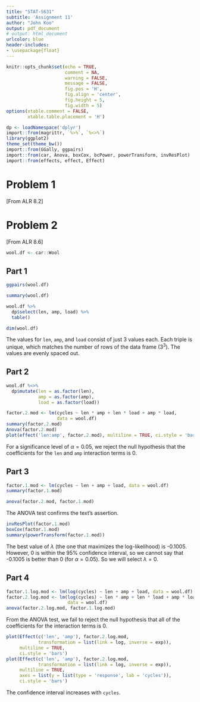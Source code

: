```yaml
---
title: "STAT-S631"
subtitle: 'Assignment 11'
author: "John Koo"
output: pdf_document
# output: html_document
urlcolor: blue
header-includes:
- \usepackage{float}
---
```


```r
knitr::opts_chunk$set(echo = TRUE, 
                      comment = NA, 
                      warning = FALSE, 
                      message = FALSE, 
                      fig.pos = 'H', 
                      fig.align = 'center', 
                      fig.height = 5, 
                      fig.width = 5)
options(xtable.comment = FALSE, 
        xtable.table.placement = 'H')
```

```r
dp <- loadNamespace('dplyr')
import::from(magrittr, `%>%`, `%<>%`)
library(ggplot2)
theme_set(theme_bw())
import::from(GGally, ggpairs)
import::from(car, Anova, boxCox, bcPower, powerTransform, invResPlot)
import::from(effects, effect, Effect)
```

# Problem 1

[From ALR 8.2]

# Problem 2

[From ALR 8.6]

```r
wool.df <- car::Wool
```

## Part 1

```r
ggpairs(wool.df)

summary(wool.df)

wool.df %>% 
  dp$select(len, amp, load) %>% 
  table()

dim(wool.df)
```

The values for `len`, `amp`, and `load` consist of just 3 values each. Each 
triple is unique, which matches the number of rows of the data frame ($3^3$). The values are evenly spaced out. 

## Part 2

```r
wool.df %<>% 
  dp$mutate(len = as.factor(len), 
            amp = as.factor(amp), 
            load = as.factor(load))

factor.2.mod <- lm(cycles ~ len * amp + len * load + amp * load, 
                   data = wool.df)
summary(factor.2.mod)
Anova(factor.2.mod)
plot(effect('len:amp', factor.2.mod), multiline = TRUE, ci.style = 'bars')
```

For a significance level of $\alpha = 0.05$, we reject the null hypothesis that 
the coefficients for the `len` and `amp` interaction terms is 0. 

## Part 3

```r
factor.1.mod <- lm(cycles ~ len + amp + load, data = wool.df)
summary(factor.1.mod)

anova(factor.2.mod, factor.1.mod)
```

The ANOVA test confirms the text's assertion.

```r
invResPlot(factor.1.mod)
boxCox(factor.1.mod)
summary(powerTransform(factor.1.mod))
```

The best value of $\lambda$ (the one that maximizes the log-likelihood) is 
-0.1005. However, 0 is within the 95\% confidence interval, so we cannot say 
that -0.1005 is better than 0 (for $\alpha = 0.05$). So we will select 
$\lambda = 0$.

## Part 4

```r
factor.1.log.mod <- lm(log(cycles) ~ len + amp + load, data = wool.df)
factor.2.log.mod <- lm(log(cycles) ~ len * amp + len * load + amp * load, 
                       data = wool.df)
anova(factor.2.log.mod, factor.1.log.mod)
```

From the ANOVA test, we fail to reject the null hypothesis that all of the
coefficients for the interaction terms is 0.

```r
plot(Effect(c('len', 'amp'), factor.2.log.mod, 
            transformation = list(link = log, inverse = exp)), 
     multiline = TRUE, 
     ci.style = 'bars')
plot(Effect(c('len', 'amp'), factor.2.log.mod, 
            transformation = list(link = log, inverse = exp)), 
     multiline = TRUE, 
     axes = list(y = list(type = 'response', lab = 'cycles')), 
     ci.style = 'bars')
```

The confidence interval increases with `cycles`. 